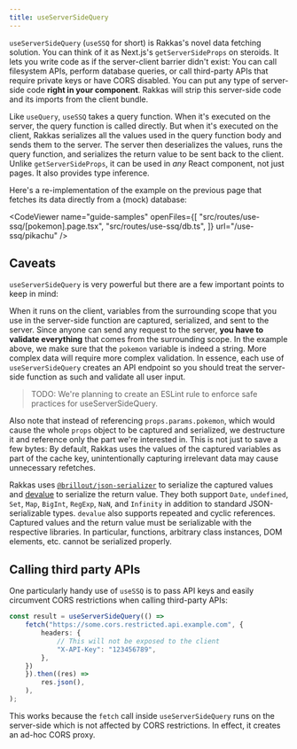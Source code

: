 ```yaml
---
title: useServerSideQuery
---
```


`useServerSideQuery` (`useSSQ` for short) is Rakkas's novel data fetching solution. You can think of it as Next.js's `getServerSideProps` on steroids. It lets you write code as if the server-client barrier didn't exist: You can call filesystem APIs, perform database queries, or call third-party APIs that require private keys or have CORS disabled. You can put any type of server-side code **right in your component**. Rakkas will strip this server-side code and its imports from the client bundle.

Like `useQuery`, `useSSQ` takes a query function. When it's executed on the server, the query function is called directly. But when it's executed on the client, Rakkas serializes all the values used in the query function body and sends them to the server. The server then deserializes the values, runs the query function, and serializes the return value to be sent back to the client. Unlike `getServerSideProps`, it can be used in _any_ React component, not just pages. It also provides type inference.

Here's a re-implementation of the example on the previous page that fetches its data directly from a (mock) database:

<CodeViewer
  name="guide-samples"
  openFiles={[
    "src/routes/use-ssq/[pokemon].page.tsx",
    "src/routes/use-ssq/db.ts",
  ]}
  url="/use-ssq/pikachu"
/>

## Caveats

`useServerSideQuery` is very powerful but there are a few important points to keep in mind:

When it runs on the client, variables from the surrounding scope that you use in the server-side function are captured, serialized, and sent to the server. Since anyone can send any request to the server, **you have to validate everything** that comes from the surrounding scope. In the example above, we make sure that the `pokemon` variable is indeed a string. More complex data will require more complex validation. In essence, each use of `useServerSideQuery` creates an API endpoint so you should treat the server-side function as such and validate all user input.

> TODO: We're planning to create an ESLint rule to enforce safe practices for useServerSideQuery.

Also note that instead of referencing `props.params.pokemon`, which would cause the whole `props` object to be captured and serialized, we destructure it and reference only the part we're interested in. This is not just to save a few bytes: By default, Rakkas uses the values of the captured variables as part of the cache key, unintentionally capturing irrelevant data may cause unnecessary refetches.

Rakkas uses [`@brillout/json-serializer`](https://github.com/brillout/json-serializer) to serialize the captured values and [devalue](https://github.com/Rich-Harris/devalue) to serialize the return value. They both support `Date`, `undefined`, `Set`, `Map`, `BigInt`, `RegExp`, `NaN`, and `Infinity` in addition to standard JSON-serializable types. `devalue` also supports repeated and cyclic references. Captured values and the return value must be serializable with the respective libraries. In particular, functions, arbitrary class instances, DOM elements, etc. cannot be serialized properly.

## Calling third party APIs

One particularly handy use of `useSSQ` is to pass API keys and easily circumvent CORS restrictions when calling third-party APIs:

```ts
const result = useServerSideQuery(() =>
	fetch("https://some.cors.restricted.api.example.com", {
		headers: {
			// This will not be exposed to the client
			"X-API-Key": "123456789",
		},
	})
	}).then((res) =>
		res.json(),
	),
);
```

This works because the `fetch` call inside `useServerSideQuery` runs on the server-side which is not affected by CORS restrictions. In effect, it creates an ad-hoc CORS proxy.
